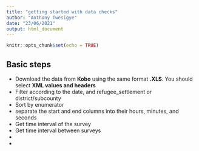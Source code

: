 ```yaml
---
title: "getting started with data checks"
author: "Anthony Twesigye"
date: "23/06/2021"
output: html_document
---
```


```r
knitr::opts_chunk$set(echo = TRUE)
```

## Basic steps
-	Download the data from **Kobo** using the same format **.XLS**. You should select **XML values and headers**
- Filter according to the date, and refugee_settlement or district/subcounty
- Sort by enumerator
- separate the start and end columns into their hours, minutes, and seconds
- Get time interval of the survey
- Get time interval between surveys
-
-
